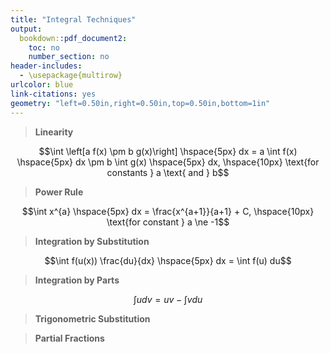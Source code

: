 ---
title: "Integral Techniques"
output:
  bookdown::pdf_document2:
    toc: no
    number_section: no
header-includes:
  - \usepackage{multirow}
urlcolor: blue
link-citations: yes
geometry: "left=0.50in,right=0.50in,top=0.50in,bottom=1in"
---

> **Linearity**

$$\int \left[a f(x) \pm b g(x)\right] \hspace{5px} dx = a \int f(x) \hspace{5px} dx \pm b \int g(x)  \hspace{5px} dx, \hspace{10px} \text{for constants } a \text{ and } b$$


> **Power Rule**

$$\int x^{a} \hspace{5px} dx = \frac{x^{a+1}}{a+1} + C, \hspace{10px} \text{for constant } a \ne -1$$


> **Integration by Substitution**

$$\int f(u(x)) \frac{du}{dx} \hspace{5px} dx = \int f(u) du$$


> **Integration by Parts**

$$\int udv = uv - \int vdu$$


> **Trigonometric Substitution**

```{=latex}
\begin{table}[htbp!]
\centering
\begin{tabular}{|l|l|}
\hline
$\sqrt{a^2 - x^2}$ & \begin{tabular}[c]{@{}l@{}}$x = a\sin{(\theta)}$\\ $dx = a\cos{(\theta)}d\theta$\\ $\sqrt{a^2 - x^2} = a\cos{(\theta)}$\end{tabular}              \\ \hline
$\sqrt{a^2 + x^2}$ & \begin{tabular}[c]{@{}l@{}}$x = a\tan{(\theta)}$\\ $dx = a\sec^2{(\theta)}d\theta$\\ $\sqrt{a^2 + x^2} = a\sec{(\theta)}$\end{tabular}            \\ \hline
$\sqrt{x^2 - a^2}$ & \begin{tabular}[c]{@{}l@{}}$x = a\sec{(\theta)}$\\ $dx = a\sec{(\theta)}\tan{(\theta)}d\theta$\\ $\sqrt{x^2 - a^2} = a\tan{(\theta)}$\end{tabular} \\ \hline
\end{tabular}
\end{table}
```


> **Partial Fractions**

```{=latex}
\begin{table}[htbp!]
\centering
\begin{tabular}{|r|cll|}
\hline
\multirow{4}{*}{$\frac{P(x)}{Q(x)}, \text{degree}(P(x)) < \text{degree}(Q(x))$} & \multicolumn{1}{c|}{distinct}                                                       & \multicolumn{1}{l|}{$Q(x) = (a x + b)(c x + d)$} & $\frac{P(x)}{Q(x)} = \frac{A}{a x + b} + \frac{B}{c x + d}$                           \\ \cline{2-4} 
                                                                                & \multicolumn{1}{c|}{repeated}                                                       & \multicolumn{1}{l|}{$Q(x) = (ax + b)^2$}         & $\frac{P(x)}{Q(x)} = \frac{A}{ax + b} + \frac{B}{(ax + b)^2}$                         \\ \cline{2-4} 
                                                                                & \multicolumn{1}{c|}{irreducible}                                                    & \multicolumn{1}{l|}{$Q(x) = ax^2 + bx + c$}      & $\frac{P(x)}{Q(x)} = \frac{Ax + B}{ax^2 + bx + c}$                                    \\ \cline{2-4} 
                                                                                & \multicolumn{1}{c|}{\begin{tabular}[c]{@{}c@{}}repeated\\ irreducible\end{tabular}} & \multicolumn{1}{l|}{$Q(x) = (ax^2 + bx + c)^2$}  & $\frac{P(x)}{Q(x)} = \frac{Ax + B}{ax^2 + bx + c} + \frac{Cx + D}{(ax^2 + bx + c)^2}$ \\ \hline
$\frac{P(x)}{Q(x)}, \text{degree}(P(x)) \ge \text{degree}(Q(x))$                & \multicolumn{3}{c|}{long division}                                                                                                                                                                                             \\ \hline
\end{tabular}
\end{table}
```
